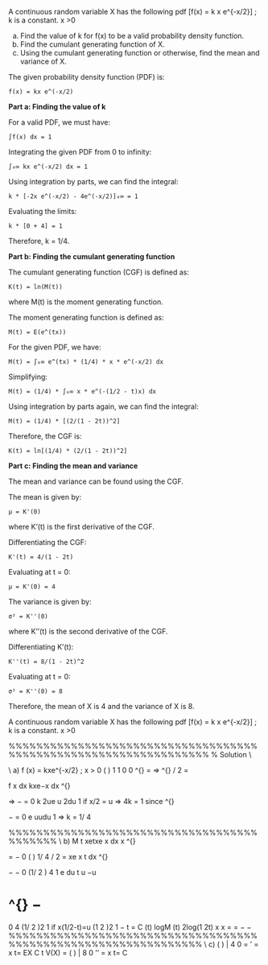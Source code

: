 A continuous random variable X has the following pdf
\[f(x) = k x e^{-x/2}\]
; k is a constant. x >0

a) Find the value of k for f(x) to be a valid probability density function.
b) Find the cumulant generating function of X.
c) Using the cumulant generating function or otherwise, find the mean and
variance of X.



The given probability density function (PDF) is:

```
f(x) = kx e^(-x/2)
```

**Part a: Finding the value of k**

For a valid PDF, we must have:

```
∫f(x) dx = 1
```

Integrating the given PDF from 0 to infinity:

```
∫₀∞ kx e^(-x/2) dx = 1
```

Using integration by parts, we can find the integral:

```
k * [-2x e^(-x/2) - 4e^(-x/2)]₀∞ = 1
```

Evaluating the limits:

```
k * [0 + 4] = 1
```

Therefore, k = 1/4.

**Part b: Finding the cumulant generating function**

The cumulant generating function (CGF) is defined as:

```
K(t) = ln(M(t))
```

where M(t) is the moment generating function.

The moment generating function is defined as:

```
M(t) = E(e^(tx))
```

For the given PDF, we have:

```
M(t) = ∫₀∞ e^(tx) * (1/4) * x * e^(-x/2) dx
```

Simplifying:

```
M(t) = (1/4) * ∫₀∞ x * e^(-(1/2 - t)x) dx
```

Using integration by parts again, we can find the integral:

```
M(t) = (1/4) * [(2/(1 - 2t))^2]
```

Therefore, the CGF is:

```
K(t) = ln[(1/4) * (2/(1 - 2t))^2]
```

**Part c: Finding the mean and variance**

The mean and variance can be found using the CGF.

The mean is given by:

```
μ = K'(0)
```

where K'(t) is the first derivative of the CGF.

Differentiating the CGF:

```
K'(t) = 4/(1 - 2t)
```

Evaluating at t = 0:

```
μ = K'(0) = 4
```

The variance is given by:

```
σ² = K''(0)
```

where K''(t) is the second derivative of the CGF.

Differentiating K'(t):

```
K''(t) = 8/(1 - 2t)^2
```

Evaluating at t = 0:

```
σ² = K''(0) = 8
```

Therefore, the mean of X is 4 and the variance of X is 8.



A continuous random variable X has the following pdf
\[f(x) = k x e^{-x/2}\]
; k is a constant. x >0
\begin{enumerate}
\item a) Find the value of k for f(x) to be a valid probability density function.
\item b) Find the cumulant generating function of X.
\item c) Using the cumulant generating function or otherwise, find the mean and
variance of X.
\end{enumerate}
%%%%%%%%%%%%%%%%%%%%%%%%%%%%%%%%%%%%%%%%%%%%%%%%%%%%%%%%%%%%%%%%%
% Solution
\noindent \textbf{Solution}\\

\noindent \textbf{Part (a)}\\
a) f (x) = kxe^{-x/2} ; x > 0
( ) 1 1
0 0
\int^{\infty} = ⇒ \int^{\infty} / 2 =
 
f x dx kxe−x dx
\int^{\infty}

⇒ − =
0
k 2ue u 2du 1 if x/2 = u
⇒ 4k = 1 since \int^{\infty}

− =
0
e uudu 1
⇒ k = 1/ 4

%%%%%%%%%%%%%%%%%%%%%%%%%%%%%%%%%%%%%%%%%%%
\noindent \textbf{Part (b)}\\
b) M t xetxe x dx
x \int^{\infty}

= −
0
( ) 1/ 4 / 2
= xe x t dx \int^{\infty}

− −
0
(1/ 2 )
4
1
e du
t
u −u

\int^{\infty} −
=
0
4 (1/ 2 )2
1 if x(1/2-t)=u
(1 2 )2
1
− t
=
C (t) logM (t) 2log(1 2t) x x = = − −
%%%%%%%%%%%%%%%%%%%%%%%%%%%%%%%%%%%%%%%%%%%%%%%%%%%%%%%%%%%%%%%%
\noindent \textbf{Part (c)}\\
c) ( ) | 4 0
= ' = x t= EX C t
V(X) = ( ) | 8 0
'' = x t= C